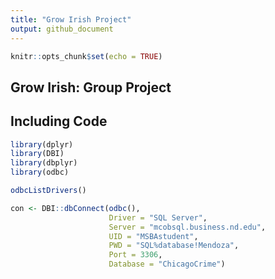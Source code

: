 ```yaml
---
title: "Grow Irish Project"
output: github_document
---
```


```r
knitr::opts_chunk$set(echo = TRUE)
```

## Grow Irish: Group Project

## Including Code

```r
library(dplyr)
library(DBI)
library(dbplyr)
library(odbc)

odbcListDrivers()

con <- DBI::dbConnect(odbc(),
                      Driver = "SQL Server",
                      Server = "mcobsql.business.nd.edu",
                      UID = "MSBAstudent",
                      PWD = "SQL%database!Mendoza",
                      Port = 3306, 
                      Database = "ChicagoCrime")
```

